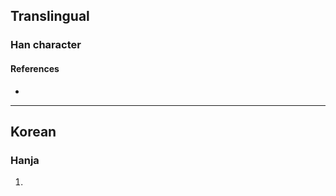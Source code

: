 {{character info/new}}
==Translingual==

===Han character===
{{Han char|rn=94|rad=犬|as=08|sn=11|four=|canj=KHTBC|ids=⿰犭典}}

====References====
* {{Han ref|kx=0714.051|hdz=21353.051|uh=7320|ud=29472}}

----

==Korean==

===Hanja===
{{ko-hanja|hangeul=전|eumhun=|rv=jeon|mr=chŏn|y=cen}}

# {{defn|lang=ko|sort=犬08}}